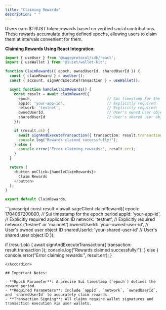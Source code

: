 ```yaml
---
title: "Claiming Rewards"
description: " "
---
```


Users earn \$TRUST token rewards based on verified social contributions. These rewards accumulate during defined epochs, allowing users to claim them at intervals convenient for them.

**Claiming Rewards Using React Integration**:

```typescript
import { useUser } from '@sageprotocol/sdk/react';
import { useWallet } from '@suiet/wallet-kit';

function ClaimRewards({ epoch, ownedUserId, sharedUserId }) {
  const { claimReward } = useUser();
  const { account, signAndExecuteTransaction } = useWallet();

  async function handleClaimRewards() {
    const result = await claimReward({
      epoch,                                  // Sui timestamp for the epoch period
      appId: 'your-app-id',                   // Explicitly required
      network: 'testnet',                     // Explicitly required: 'testnet' or 'mainnet'
      ownedUserId,                            // User's owned user object ID
      sharedUserId                            // User's shared user object ID
    });

    if (result.ok) {
      await signAndExecuteTransaction({ transaction: result.transaction });
      console.log("Rewards claimed successfully!");
    } else {
      console.error("Error claiming rewards:", result.err);
    }
  }

  return (
    <button onClick={handleClaimRewards}>
      Claim Rewards
    </button>
  );
}

export default ClaimRewards;
```

<Accordion title="Claiming Rewards Using Direct JavaScript Integration" icon="rectangle-code" iconType="sharp-solid">
  ```javascript
  const result = await sageClient.claimReward({
    epoch: 1704067200000,                     // Sui timestamp for the epoch period
    appId: 'your-app-id',                     // Explicitly required application ID
    network: 'testnet',                       // Explicitly required network ('testnet' or 'mainnet')
    ownedUserId: 'your-owned-user-id',        // User's owned user object ID
    sharedUserId: 'your-shared-user-id'       // User's shared user object ID
  });
  
  if (result.ok) {
    await signAndExecuteTransaction({ transaction: result.transaction });
    console.log("Rewards claimed successfully!");
  } else {
    console.error("Error claiming rewards:", result.err);
  }
  ```
</Accordion>

## Important Notes:

- **Epoch Parameter**: A precise Sui timestamp (`epoch`) defines the reward period.
- **Required Parameters**: Include `appId`, `network`, `ownedUserId`, and `sharedUserId` to accurately claim rewards.
- **Transaction Signing**: All claims require wallet signatures and transaction execution via user wallets.